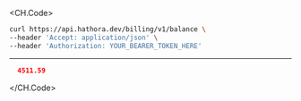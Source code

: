 
<CH.Code>
```bash Example Request
curl https://api.hathora.dev/billing/v1/balance \
--header 'Accept: application/json' \
--header 'Authorization: YOUR_BEARER_TOKEN_HERE'
```
---

```json Example Response
  4511.59
```
</CH.Code>
